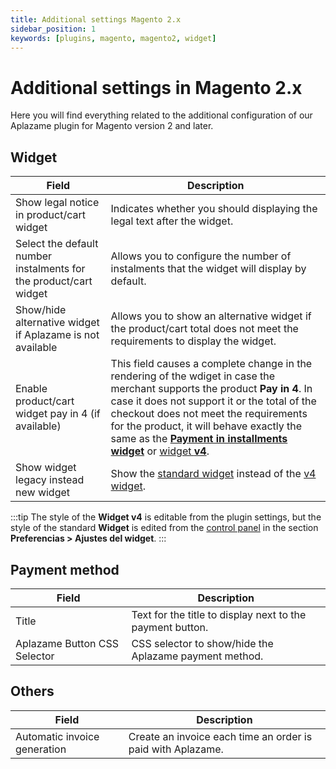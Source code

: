 ```yaml
---
title: Additional settings Magento 2.x
sidebar_position: 1
keywords: [plugins, magento, magento2, widget]
---
```

# Additional settings in Magento 2.x
Here you will find everything related to the additional configuration of our Aplazame plugin for Magento version 2 and later.

## Widget

Field | Description
----- | -----------
Show legal notice in product/cart widget | Indicates whether you should displaying the legal text after the widget.
Select the default number instalments for the product/cart widget | Allows you to configure the number of instalments that the widget will display by default.
Show/hide alternative widget if Aplazame is not available | Allows you to show an alternative widget if the product/cart total does not meet the requirements to display the widget.
Enable product/cart widget pay in 4 (if available) | This field causes a complete change in the rendering of the wdiget in case the merchant supports the product **Pay in 4**. In case it does not support it or the total of the checkout does not meet the requirements for the product, it will behave exactly the same as the [**Payment in installments widget**](../../../api/widget/installment-payment#simulation) or [widget **v4**](../../../api/widget/widget-v4).
Show widget legacy instead new widget | Show the [standard widget](../../../api/widget/installment-payment#simulation) instead of the [v4 widget](../../../api/widget/widget-v4).
:::tip
  The style of the  **Widget v4** is editable from the plugin settings, but the style of the standard **Widget** is edited from the [control panel](https://vendors.aplazame.com/) in the section **Preferencias > Ajustes del widget**.
:::

## Payment method

Field | Description
----- | -----------
Title | Text for the title to display next to the payment button.
Aplazame Button CSS Selector | CSS selector to show/hide the Aplazame payment method.

## Others

Field | Description
----- | -----------
Automatic invoice generation | Create an invoice each time an order is paid with Aplazame.
